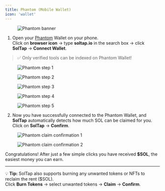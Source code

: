 ```yaml
---
title: Phantom (Mobile Wallet)
icon: 'wallet'
---
```


<figure>
  <img src="/imgs_docs/1phantom_mobile/phantom_banner.png" alt="Phantom banner" />
</figure>

1. Open your [Phantom](https://phantom.com/) Wallet on your phone.  
   Click on **browser icon** → type **soltap.io** in the search box → click **SolTap** → **Connect Wallet**.

> ✅ Only verified tools can be indexed on Phantom Wallet!

<figure>
  <img src="/imgs_docs/1phantom_mobile/phantom_1.png" alt="Phantom step 1" />
</figure>

<div>
  <figure>
    <img src="/imgs_docs/1phantom_mobile/phantom_2.png" alt="Phantom step 2" />
  </figure>
  <figure>
    <img src="/imgs_docs/1phantom_mobile/phantom_3.png" alt="Phantom step 3" />
  </figure>
  <figure>
    <img src="/imgs_docs/1phantom_mobile/phantom_4.png" alt="Phantom step 4" />
  </figure>
  <figure>
    <img src="/imgs_docs/1phantom_mobile/phantom_5.jpg" alt="Phantom step 5" />
  </figure>
</div>

2. Now you have successfully connected to the Phantom Wallet, and **SolTap** automatically detects how much SOL can be claimed for you.  
   Click on **SolTap** → **Confirm**.

<figure>
  <img src="/imgs_docs/1phantom_mobile/phantom_6.jpg" alt="Phantom claim confirmation 1" />
</figure>

<div>
  <figure>
    <img src="/imgs_docs/1phantom_mobile/phantom_7.jpg" alt="Phantom claim confirmation 2" />
  </figure>
</div>

Congratulations! After just a few simple clicks you have received **$SOL**, the easiest money you can earn.

---

💡 **Tip:** SolTap also supports burning any unwanted tokens or NFTs to reclaim the rent ($SOL).  
Click **Burn Tokens** → select unwanted tokens → **Claim** → **Confirm**.